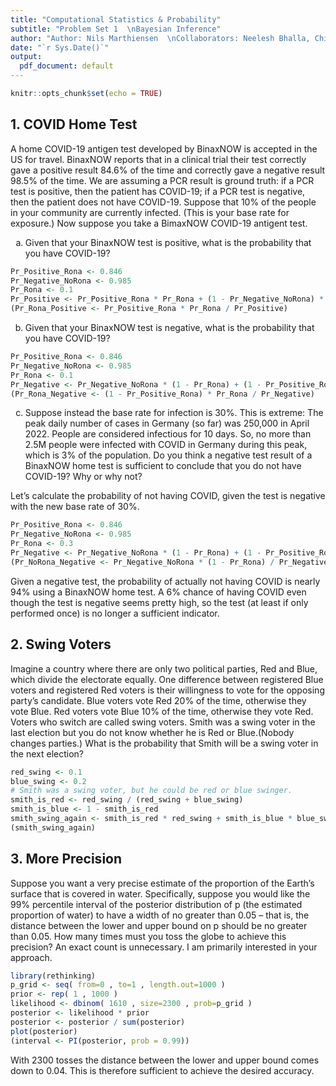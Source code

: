 ```yaml
---
title: "Computational Statistics & Probability"
subtitle: "Problem Set 1  \nBayesian Inference"
author: "Author: Nils Marthiensen  \nCollaborators: Neelesh Bhalla, Chia-Jung Chang"
date: "`r Sys.Date()`"
output: 
  pdf_document: default
---
```




```r
knitr::opts_chunk$set(echo = TRUE)
```

## 1. COVID Home Test

A home COVID-19 antigen test developed by BinaxNOW is accepted in the US for travel. BinaxNOW
reports that in a clinical trial their test correctly gave a positive result 84.6% of the time and correctly gave a
negative result 98.5% of the time. We are assuming a PCR result is ground truth: if a PCR test is positive,
then the patient has COVID-19; if a PCR test is negative, then the patient does not have COVID-19.
Suppose that 10% of the people in your community are currently infected. (This is your base rate for
exposure.) Now suppose you take a BimaxNOW COVID-19 antigent test.

a) Given that your BinaxNOW test is positive, what is the probability that you have COVID-19?

```r
Pr_Positive_Rona <- 0.846
Pr_Negative_NoRona <- 0.985
Pr_Rona <- 0.1
Pr_Positive <- Pr_Positive_Rona * Pr_Rona + (1 - Pr_Negative_NoRona) * (1 - Pr_Rona)
(Pr_Rona_Positive <- Pr_Positive_Rona * Pr_Rona / Pr_Positive)
```

b) Given that your BinaxNOW test is negative, what is the probability that you have COVID-19?

```r
Pr_Positive_Rona <- 0.846
Pr_Negative_NoRona <- 0.985
Pr_Rona <- 0.1
Pr_Negative <- Pr_Negative_NoRona * (1 - Pr_Rona) + (1 - Pr_Positive_Rona) * Pr_Rona
(Pr_Rona_Negative <- (1 - Pr_Positive_Rona) * Pr_Rona / Pr_Negative)
```

c) Suppose instead the base rate for infection is 30%. This is extreme: The peak daily number of cases in
Germany (so far) was 250,000 in April 2022. People are considered infectious for 10 days. So, no more than
2.5M people were infected with COVID in Germany during this peak, which is 3% of the population. Do
you think a negative test result of a BinaxNOW home test is sufficient to conclude that you do not have
COVID-19? Why or why not?

Let's calculate the probability of not having COVID, given the test is negative with the new base rate of 30%.

```r
Pr_Positive_Rona <- 0.846
Pr_Negative_NoRona <- 0.985
Pr_Rona <- 0.3
Pr_Negative <- Pr_Negative_NoRona * (1 - Pr_Rona) + (1 - Pr_Positive_Rona) * Pr_Rona
(Pr_NoRona_Negative <- Pr_Negative_NoRona * (1 - Pr_Rona) / Pr_Negative)
```
Given a negative test, the probability of actually not having COVID is nearly 94% using a BinaxNOW home test. A 6% 
chance of having COVID even though the test is negative seems pretty high, so the test (at least if only performed 
once) is no longer a sufficient indicator.

## 2. Swing Voters

Imagine a country where there are only two political parties, Red and Blue, which divide the electorate
equally. One difference between registered Blue voters and registered Red voters is their willingness to vote
for the opposing party’s candidate. Blue voters vote Red 20% of the time, otherwise they vote Blue. Red
voters vote Blue 10% of the time, otherwise they vote Red. Voters who switch are called swing voters.
Smith was a swing voter in the last election but you do not know whether he is Red or Blue.(Nobody
changes parties.) What is the probability that Smith will be a swing voter in the next election?

```r
red_swing <- 0.1
blue_swing <- 0.2
# Smith was a swing voter, but he could be red or blue swinger.
smith_is_red <- red_swing / (red_swing + blue_swing)
smith_is_blue <- 1 - smith_is_red
smith_swing_again <- smith_is_red * red_swing + smith_is_blue * blue_swing
(smith_swing_again)
```

## 3. More Precision

Suppose you want a very precise estimate of the proportion of the Earth’s surface that is covered in water.
Specifically, suppose you would like the 99% percentile interval of the posterior distribution of p (the estimated
proportion of water) to have a width of no greater than 0.05 – that is, the distance between the lower and
upper bound on p should be no greater than 0.05. How many times must you toss the globe to achieve this
precision? An exact count is unnecessary. I am primarily interested in your approach.

```r
library(rethinking)
p_grid <- seq( from=0 , to=1 , length.out=1000 )
prior <- rep( 1 , 1000 )
likelihood <- dbinom( 1610 , size=2300 , prob=p_grid )
posterior <- likelihood * prior
posterior <- posterior / sum(posterior)
plot(posterior)
(interval <- PI(posterior, prob = 0.99))
```
With 2300 tosses the distance between the lower and upper bound comes down to 0.04. This is therefore sufficient to achieve the desired accuracy.